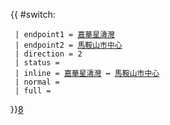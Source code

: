{{ #switch: {{{format|}}}
  | endpoint1 = [[嘉華星濤灣]]
  | endpoint2 = [[馬鞍山市中心公共運輸交匯處|馬鞍山市中心]]
  | direction = 2
  | status =
  | inline = [[嘉華星濤灣]] ↔ [[馬鞍山市中心公共運輸交匯處|馬鞍山市中心]]
  | normal =
  | full =
}}<noinclude>[[category:新界居民巴士路線模板|8]]</noinclude>